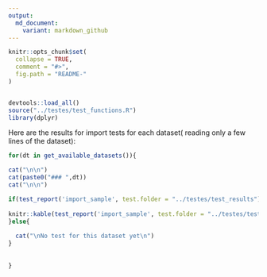 ```yaml
---
output:
  md_document:
    variant: markdown_github
---
```


<!-- README.md is generated from README.Rmd. Please edit that file -->

```r
knitr::opts_chunk$set(
  collapse = TRUE,
  comment = "#>",
  fig.path = "README-"
)


devtools::load_all()
source("../testes/test_functions.R")
library(dplyr)

```


Here are the results for import tests for each dataset( reading only a few lines of the dataset):





```r

for(dt in get_available_datasets()){

cat("\n\n")
cat(paste0("### ",dt))
cat("\n\n")

if(test_report('import_sample', test.folder = "../testes/test_results")[dataset == (dt),] %>% nrow > 0){
  
knitr::kable(test_report('import_sample', test.folder = "../testes/test_results")[dataset == (dt),], digits = 2, col.names = c("dataset", "period","file type", "date", "sucess", "time_download(s)", "size(Mb)","rows", "variables")) %>% print
}else{
  
  cat("\nNo test for this dataset yet\n")
}
  
  
}
  
```


